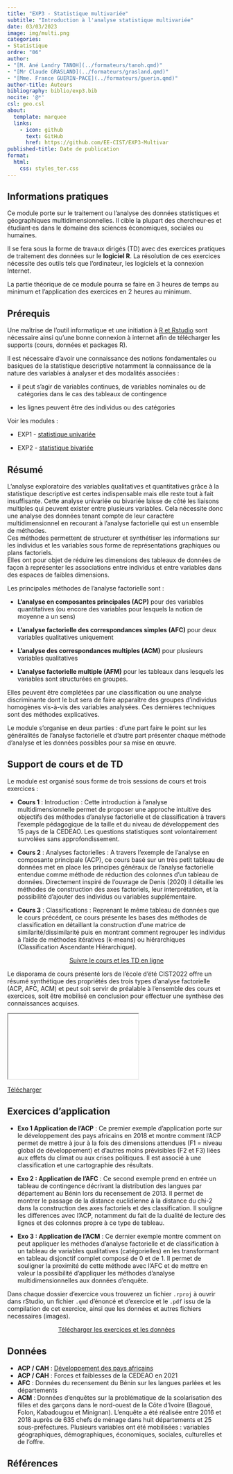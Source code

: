 ```yaml
---
title: "EXP3 - Statistique multivariée"
subtitle: "Introduction à l'analyse statistique multivariée"
date: 03/03/2023
image: img/multi.png
categories: 
- Statistique
ordre: "06" 
author: 
- "[M. Ané Landry TANOH](../formateurs/tanoh.qmd)"
- "[Mr Claude GRASLAND](../formateurs/grasland.qmd)"
- "[Mme. France GUERIN-PACE](../formateurs/guerin.qmd)"
author-title: Auteurs
bibliography: biblio/exp3.bib
nocite: '@*'
csl: geo.csl
about:
  template: marquee
  links:
    - icon: github
      text: GitHub
      href: https://github.com/EE-CIST/EXP3-Multivar
published-title: Date de publication 
format:
  html: 
    css: styles_ter.css
---
```


## <i class="bi bi-info-circle"></i> Informations pratiques

Ce module porte sur le traitement ou l'analyse des données statistiques et géographiques multidimensionnelles. Il cible la plupart des chercheur·es et étudiant·es dans le domaine des sciences économiques, sociales ou humaines.

Il se fera sous la forme de travaux dirigés (TD) avec des exercices pratiques de traitement des données sur le **logiciel R**. La résolution de ces exercices nécessite des outils tels que l'ordinateur, les logiciels et la connexion Internet.

La partie théorique de ce module pourra se faire en 3 heures de temps au minimum et l'application des exercices en 2 heures au minimum.

## <i class="bi bi-ui-checks-grid"></i> Prérequis

Une maîtrise de l'outil informatique et une initiation à [R et Rstudio](out1_r.qmd) sont nécessaire ainsi qu'une bonne connexion à internet afin de télécharger les supports (cours, données et packages R).

Il est nécessaire d'avoir une connaissance des notions fondamentales ou basiques de la statistique descriptive notamment la connaissance de la nature des variables à analyser et des modalités associées :

-   il peut s'agir de variables continues, de variables nominales ou de catégories dans le cas des tableaux de contingence

-   les lignes peuvent être des individus ou des catégories

Voir les modules :

-   EXP1 - [statistique univariée](exp1_uni.qmd)

-   EXP2 - [statistique bivariée](exp2_biv.qmd)

## <i class="bi bi-bookmark"></i> Résumé

L'analyse exploratoire des variables qualitatives et quantitatives grâce à la statistique descriptive est certes indispensable mais elle reste tout à fait insuffisante. Cette analyse univariée ou bivariée laisse de côté les liaisons multiples qui peuvent exister entre plusieurs variables. Cela nécessite donc une analyse des données tenant compte de leur caractère multidimensionnel en recourant à l'analyse factorielle qui est un ensemble de méthodes.\
Ces méthodes permettent de structurer et synthétiser les informations sur les individus et les variables sous forme de représentations graphiques ou plans factoriels.\
Elles ont pour objet de réduire les dimensions des tableaux de données de façon à représenter les associations entre individus et entre variables dans des espaces de faibles dimensions.

Les principales méthodes de l'analyse factorielle sont :

-   **L'analyse en composantes principales (ACP)** pour des variables quantitatives (ou encore des variables pour lesquels la notion de moyenne a un sens)

-   **L'analyse factorielle des correspondances simples (AFC)** pour deux variables qualitatives uniquement

-   **L'analyse des correspondances multiples (ACM)** pour plusieurs variables qualitatives

-   **L'analyse factorielle multiple (AFM)** pour les tableaux dans lesquels les variables sont structurées en groupes.

Elles peuvent être complétées par une classification ou une analyse discriminante dont le but sera de faire apparaître des groupes d'individus homogènes vis-à-vis des variables analysées. Ces dernières techniques sont des méthodes explicatives.

Le module s'organise en deux parties : d'une part faire le point sur les généralités de l'analyse factorielle et d'autre part présenter chaque méthode d'analyse et les données possibles pour sa mise en œuvre.

## <i class="bi bi-person-video3"></i> Support de cours et de TD

Le module est organisé sous forme de trois sessions de cours et trois exercices :

-   **Cours 1** : Introduction : Cette introduction à l'analyse multidimensionnelle permet de proposer une approche intuitive des objectifs des méthodes d'analyse factorielle et de classification à travers l'exemple pédagogique de la taille et du niveau de développement des 15 pays de la CEDEAO. Les questions statistiques sont volontairement survolées sans approfondissement.

-   **Cours 2** : Analyses factorielles : A travers l'exemple de l'analyse en composante principale (ACP), ce cours basé sur un très petit tableau de données met en place les principes généraux de l'analyse factorielle entendue comme méthode de réduction des colonnes d'un tableau de données. Directement inspiré de l'ouvrage de Denis (2020) il détaille les méthodes de construction des axes factoriels, leur interprétation, et la possibilité d'ajouter des individus ou variables supplémentaire.

-   **Cours 3** : Classifications : Reprenant le même tableau de données que le cours précédent, ce cours présente les bases des méthodes de classification en détaillant la construction d'une matrice de similarité/dissimilarité puis en montrant comment regrouper les individus à l'aide de méthodes itératives (k-means) ou hiérarchiques (Classification Ascendante Hiérarchique).


<center><a href="https://ee-cist.github.io/EXP3-Multivar/" class="btn btn-info" role="button" aria-disabled="true" target="_blank" rel="noopener noreferrer"><i class="bi bi-eye"></i> Suivre le cours et les TD en ligne </a></center>


:::{callout-info}
Le diaporama de cours présenté lors de l'école d'été CIST2022 offre un résumé synthétique des propriétés des trois types d'analyse factorielle (ACP, AFC, ACM) et peut soit servir de préalable à l'ensemble des cours et exercices, soit être mobilisé en conclusion pour effectuer une synthèse des connaissances acquises.
:::

<object class="slide" data="../modules/support/exp3_mul.pdf" type="application/pdf">

<iframe class="slide" src="../modules/support/exp3_mul.pdf">

</iframe>

::: {#url}
<i class="bi bi-cloud-arrow-down-fill"></i> [Télécharger</i>]()
:::

</object>

## <i class="bi bi-person-video3"></i> Exercices d'application

-   **Exo 1 Application de l'ACP** : Ce premier exemple d'application porte sur le développement des pays africains en 2018 et montre comment l'ACP permet de mettre à jour à la fois des dimensions attendues (F1 = niveau global de développement) et d'autres moins prévisibles (F2 et F3) liées aux effets du climat ou aux crises politiques. Il est associé à une classification et une cartographie des résultats.

-   **Exo 2 : Application de l'AFC** : Ce second exemple prend en entrée un tableau de contingence décrivant la distribution des langues par département au Bénin lors du recensement de 2013. Il permet de montrer le passage de la distance euclidienne à la distance du chi-2 dans la construction des axes factoriels et des classification. Il souligne les differences avec l'ACP, notamment du fait de la dualité de lecture des lignes et des colonnes propre à ce type de tableau.

-   **Exo 3 : Application de l'ACM** : Ce dernier exemple montre comment on peut appliquer les méthodes d'analyse factorielle et de classification à un tableau de variables qualitatives (catégorielles) en les transformant en tableau disjonctif complet composé de 0 et de 1. Il permet de souligner la proximité de cette méthode avec l'AFC et de mettre en valeur la possibilité d'appliquer les méthodes d'analyse multidimensionnelles aux données d'enquête.

Dans chaque dossier d'exercice vous trouverez un fichier `.rproj` à ouvrir dans rStudio, un fichier `.qmd` d'énoncé et d'exercice et le `.pdf` issu de la compilation de cet exercice, ainsi que les données et autres fichiers necessaires (images).

<!-- <center><a href="" class="btn btn-warning" role="button" aria-disabled="true"><i class="bi bi-eye"></i> Consulter</a></center> -->

<center><a href="https://bit.ly/3DwvgjY" class="btn btn-warning" role="button" aria-disabled="true" target="_blank" rel="noopener noreferrer"><i class="bi bi-cloud-arrow-down"></i> Télécharger les exercices et les données </a></center>

## <i class="bi bi-clipboard-data"></i> Données

-   **ACP / CAH** : [Développement des pays africains](../donnees/dev_afric_2018.qmd)
-   **ACP / CAH** : Forces et faiblesses de la CEDEAO en 2021
-   **AFC** : Données du recensement du Bénin sur les langues parlées et les départements
-   **ACM** : Données d'enquêtes sur la problématique de la scolarisation des filles et des garçons dans le nord-ouest de la Côte d'Ivoire (Bagoué, Folon, Kabadougou et Minignan). L'enquête a été réalisée entre 2016 et 2018 auprès de 635 chefs de ménage dans huit départements et 25 sous-préfectures. Plusieurs variables ont été mobilisées : variables géographiques, démographiques, économiques, sociales, culturelles et de l'offre.

## <i class="bi bi-file-earmark-text"></i> Références

::: {#refs}
:::
